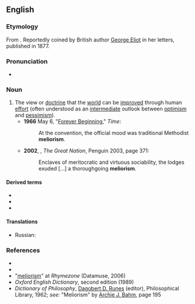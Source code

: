 ==English==
{{wikipedia}}

===Etymology===
From {{etyl|la|en}} {{m|la|melior||better}} {{suffix||ism|lang=en}}. Reportedly coined by British author [[w:George Eliot|George Eliot]] in her letters, published in 1877.

===Pronunciation===
* {{a|UK}} {{IPA|/ˈmiːlɪəɹɪz(ə)m/|lang=en}}

===Noun===
{{en-noun}}

# The view or [[doctrine]] that the [[world]] can be [[improve]]d through human [[effort]] (often understood as an [[intermediate]] outlook between [[optimism]] and [[pessimism]]). {{defdate|from 19th c.}}
#* '''1966''' May 6, "[http://www.time.com/time/magazine/article/0,9171,901869,00.html Forever Beginning]," ''Time'':
#*: At the convention, the official mood was traditional Methodist '''meliorism'''.
#* '''2002''', {{w|Colin Jones (historian)|Colin Jones}}, ''The Great Nation'', Penguin 2003, page 371:
#*: Enclaves of meritocratic and virtuous sociability, the lodges exuded [...] a thoroughgoing '''meliorism'''.

====Derived terms====
* {{l|en|meliorist}}
* {{l|en|melioristic}}
* {{l|en|melioristically}}

====Translations====
{{trans-top|the view that the world can be improved through human effort}}
* Russian: {{t|ru|мелиори́зм|m}}
{{trans-mid}}
{{trans-bottom}}

===References===
* {{R:Dictionary.com}}
* {{R:Encarta|meliorism}}
* "[http://www.rhymezone.com/r/rhyme.cgi?Word=meliorism meliorism]" at ''Rhymezone'' (Datamuse, 2006)
* ''Oxford English Dictionary'', second edition (1989)
* ''Dictionary of Philosophy'', [[w:Dagobert D. Runes|Dagobert D. Runes]] (editor), Philosophical Library, 1962; ''see:'' "Meliorism" by [[w:Archie J. Bahm|Archie J. Bahm]], page 195